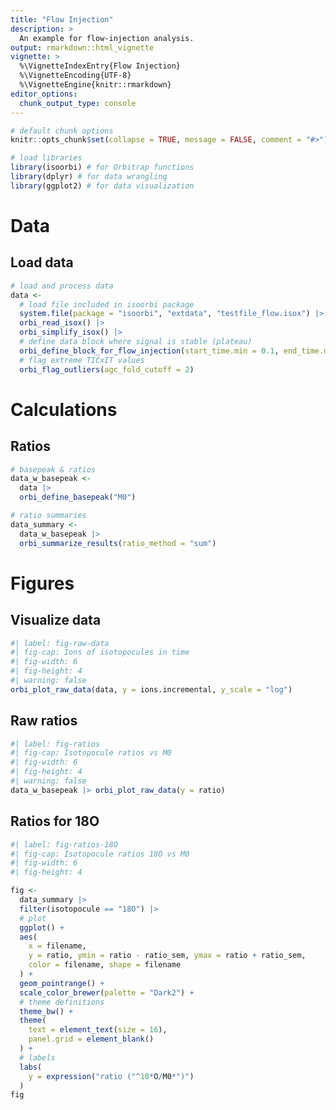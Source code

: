 ```yaml
---
title: "Flow Injection"
description: >
  An example for flow-injection analysis.
output: rmarkdown::html_vignette
vignette: >
  %\VignetteIndexEntry{Flow Injection}
  %\VignetteEncoding{UTF-8}
  %\VignetteEngine{knitr::rmarkdown}
editor_options: 
  chunk_output_type: console
---
```



```r
# default chunk options
knitr::opts_chunk$set(collapse = TRUE, message = FALSE, comment = "#>")
```


```r
# load libraries
library(isoorbi) # for Orbitrap functions
library(dplyr) # for data wrangling
library(ggplot2) # for data visualization
```

# Data

## Load data

```r
# load and process data
data <- 
  # load file included in isoorbi package
  system.file(package = "isoorbi", "extdata", "testfile_flow.isox") |>
  orbi_read_isox() |>
  orbi_simplify_isox() |>
  # define data block where signal is stable (plateau)
  orbi_define_block_for_flow_injection(start_time.min = 0.1, end_time.min = 0.9) |>
  # flag extreme TICxIT values
  orbi_flag_outliers(agc_fold_cutoff = 2)
```

# Calculations

## Ratios

```r
# basepeak & ratios
data_w_basepeak <- 
  data |>
  orbi_define_basepeak("M0")

# ratio summaries
data_summary <- 
  data_w_basepeak |>
  orbi_summarize_results(ratio_method = "sum")

```

# Figures

## Visualize data

```r
#| label: fig-raw-data
#| fig-cap: Ions of isotopocules in time
#| fig-width: 6
#| fig-height: 4
#| warning: false
orbi_plot_raw_data(data, y = ions.incremental, y_scale = "log")
```

## Raw ratios

```r
#| label: fig-ratios
#| fig-cap: Isotopocule ratios vs M0
#| fig-width: 6
#| fig-height: 4
#| warning: false
data_w_basepeak |> orbi_plot_raw_data(y = ratio) 
```

## Ratios for 18O

```r
#| label: fig-ratios-18O
#| fig-cap: Isotopocule ratios 18O vs M0
#| fig-width: 6
#| fig-height: 4

fig <- 
  data_summary |>
  filter(isotopocule == "18O") |>
  # plot
  ggplot() +
  aes(
    x = filename,
    y = ratio, ymin = ratio - ratio_sem, ymax = ratio + ratio_sem,
    color = filename, shape = filename
  ) +
  geom_pointrange() +
  scale_color_brewer(palette = "Dark2") +
  # theme definitions
  theme_bw() +
  theme(
    text = element_text(size = 16),
    panel.grid = element_blank()
  ) +
  # labels
  labs(
    y = expression("ratio ("^18*O/M0*")")
  )
fig
```